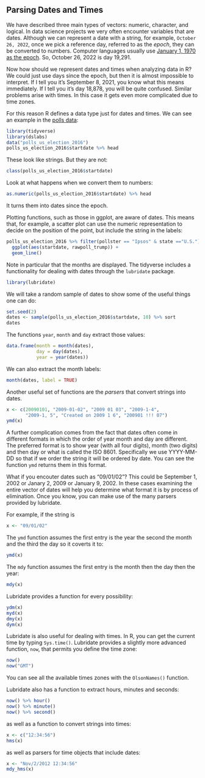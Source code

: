 ## Parsing Dates and Times

We have described three main types of vectors: numeric, character, and logical. In data science projects we very often encounter variables that are dates. Although we can represent a date with a string, for example, `October 26, 2022`, once we pick a reference day, referred to as the _epoch_, they can be converted to numbers. Computer languages usually use [January 1, 1970 as the epoch](https://www.quora.com/Why-does-epoch-time-start-with-January-1-1970). So, October 26, 2022 is day 19,291. 

Now how should we represent dates and times when analyzing data in R? We could just use days since the epoch, but then it is almost impossible to interpret. If I tell you it's September 8, 2021, you know what this means immediately. If I tell you it's day 18,878, you will be quite confused. Similar problems arise with times. In this case it gets even more complicated due to time zones. 

For this reason R defines a data type just for dates and times. We can see an example in the [polls data](https://cran.r-project.org/web/packages/dslabs/dslabs.pdf):

```r
library(tidyverse)
library(dslabs)
data("polls_us_election_2016")
polls_us_election_2016$startdate %>% head
```

These look like strings. But they are not:

```r
class(polls_us_election_2016$startdate)
```

Look at what happens when we convert them to numbers:

```r
as.numeric(polls_us_election_2016$startdate) %>% head
```

It turns them into dates since the epoch. 

Plotting functions, such as those in ggplot, are aware of dates. This means that, for example, a scatter plot can use the numeric representation to decide on the position of the point, but include the string in the labels:

```r
polls_us_election_2016 %>% filter(pollster == "Ipsos" & state =="U.S.") %>%
  ggplot(aes(startdate, rawpoll_trump)) +
  geom_line()
```

Note in particular that the months are displayed. The tidyverse includes a functionality for dealing with dates through the `lubridate` package. 

```r
library(lubridate)
```

We will take a random sample of dates to show some of the useful things one can do:
```r
set.seed(2)
dates <- sample(polls_us_election_2016$startdate, 10) %>% sort
dates
```

The functions `year`, `month` and `day` extract those values:

```r
data.frame(month = month(dates),
           day = day(dates),
           year = year(dates))
```

We can also extract the month labels:

```r
month(dates, label = TRUE)
```


Another useful set of functions are the _parsers_ that convert strings into dates.

```r
x <- c(20090101, "2009-01-02", "2009 01 03", "2009-1-4",
       "2009-1, 5", "Created on 2009 1 6", "200901 !!! 07")
ymd(x)
```


A further complication comes from the fact that dates often come in different formats in which the order of year month and day are different. The preferred format is to show year (with all four digits), month (two digits) and then day or what is called the ISO 8601. Specifically we use YYYY-MM-DD so that if we order the string it will be ordered by date. You can see the function `ymd` returns them in this format.

What if you encouter dates such as "09/01/02"? This could be September 1, 2002 or Janary 2, 2009 or January 9, 2002. 
In these cases examining the entire vector of dates will help you determine what format it is by process of elimination. Once you know, you can make use of the many parsers provided by lubridate.

For example, if the string is

```r
x <- "09/01/02"
```

The `ymd` function assumes the first entry is the year the second the month and the third the day so it coverts it to:

```r
ymd(x)
```

The `mdy` function assumes the first entry is the month then the day then the year:

```r
mdy(x)
```

Lubridate provides a function for every possibility:
```r
ydm(x)
myd(x)
dmy(x)
dym(x)
```



Lubridate is also useful for dealing with times. In R, you can get the current time by typing `Sys.time()`. Lubridate provides a slightly more advanced function, `now`, that permits you define the time zone:

```r
now()
now("GMT")
```

You can see all the available times zones with the `OlsonNames()` function.

Lubridate also has a function to extract hours, minutes and seconds:

```r
now() %>% hour()
now() %>% minute()
now() %>% second()
```

as well as a function to convert strings into times:

```r
x <- c("12:34:56")
hms(x)
```

as well as parsers for time objects that include dates:

```r
x <- "Nov/2/2012 12:34:56"
mdy_hms(x)
```
